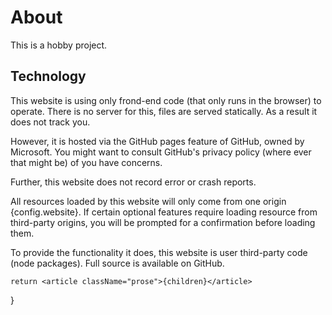 
# About

This is a hobby project.

## Technology

This website is using only frond-end code (that only runs in the browser) to operate. There is no server for this,
files are served statically. As a result it does not track you.

However, it is hosted via the <Anchor href="https://pages.github.com/">GitHub pages</Anchor> feature of GitHub,
owned by Microsoft. You might want to consult GitHub's privacy policy (where ever that might be) of you have concerns.

Further, this website does not record error or crash reports.

All resources loaded by this website will only come from one origin <span className="font-mono">{config.website}</span>.
If certain optional features require loading resource from third-party origins, you will be prompted for a confirmation before loading them.

To provide the functionality it does, this website is user third-party code (node packages).
<Anchor href={config.githubRepository}>Full source</Anchor> is available on GitHub.

    return <article className="prose">{children}</article>
}